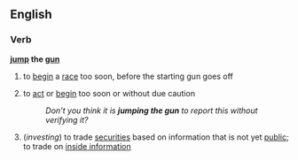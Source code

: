 ==English==
===Verb===
'''[[jump]] the [[gun]]'''
#to [[begin]] a [[race]] too soon, before the starting gun goes off
#{{idiom}} to [[act]] or [[begin]] too soon or without due caution
#:''Don't you think it is '''jumping the gun''' to report this without verifying it?''
#(''investing'') to trade [[securities]] based on information that is not yet [[public]]; to trade on [[inside information]]